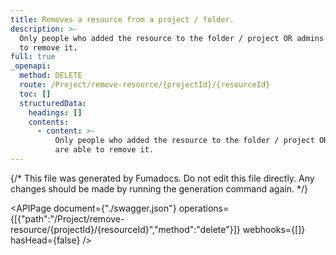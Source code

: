 ```yaml
---
title: Removes a resource from a project / folder.
description: >-
  Only people who added the resource to the folder / project OR admins are able
  to remove it.
full: true
_openapi:
  method: DELETE
  route: /Project/remove-resource/{projectId}/{resourceId}
  toc: []
  structuredData:
    headings: []
    contents:
      - content: >-
          Only people who added the resource to the folder / project OR admins
          are able to remove it.
---
```


{/* This file was generated by Fumadocs.
Do not edit this file directly. Any changes should be made by running the generation command again. */}

<APIPage document={"./swagger.json"} operations={[{"path":"/Project/remove-resource/{projectId}/{resourceId}","method":"delete"}]} webhooks={[]} hasHead={false} />